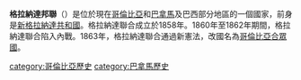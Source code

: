 {{expand|time=2015-04-02T14:02:33+00:00}}
{{unreferenced|time=2015-04-02T14:02:33+00:00}}
{{Infobox former country
|native_name = Confederación Granadina
|conventional_long_name = 格拉納達邦聯
|common_name  = Granadine Confederation
|s1           = 哥伦比亚共和国
|flag_s1      = Flag of Colombia.svg
|p1           = 新格林纳达
|flag_p1      = Flag of New Granada.svg
|status       = 邦联制
|government_type  = [[联邦共和国|联邦共和国]]
|event_start  = [[新格拉纳达共和国|新宪法]]
|year_start   = 1858年
|date_start   = 5月22日
|event_end    = 里奥内格罗公约
|year_end     = 1863年
|date_end     = 5月8日
|event1       =宪法改革
|date_event1  = 1853年
|event2       = 内战<ref>哥伦比亚内战（1860年至1862年）</ref>
|date_event2  = 1860年
|title_leader = [[哥伦比亚总统|总统]]
|leader1      = 马里亚诺·奥斯皮纳·罗德里格斯
|year_leader1 = 1858年–1861年
|leader2      = 巴托洛梅·卡尔沃
|year_leader2 = 1861年
|leader3      = 托马斯·西普里亚诺·代·莫斯克拉 
|year_leader3 = 1861年–1863年
|flag         = 哥伦比亚国旗
|flag_type    = 国旗
|image_flag   = Flag of New Granada.svg
|symbol       = 哥伦比亚国徽
|symbol_type  = 国徽
|image_coat   = Coat of arms of New Granada.svg
|image_map    = Granadine Confederation (orthographic projection).svg
|image_map_caption  = 新格林纳达联盟的位置
|capital          = [[波哥大|波哥大圣塔菲]]
|national_motto   = {{lang-es|Libertad y Orden}}<br>''秩序與自由''
|religion         = 罗马天主教
|currency         = [[哥伦比亚比索|比索]]
|today= {{Flag|Brazil}}<br/>{{Flag|Colombia}}<br/>{{Flag|Panama}} 
}}

'''格拉納達邦聯'''（{{lang-es|Confederación Granadina}}）是位於現在[[哥倫比亞|哥倫比亞]]和[[巴拿馬|巴拿馬]]及巴西部分地區的一個國家，前身是[[新格拉納達|新格拉納達]][[共和國|共和國]]。格拉納達聯合成立於1858年。1860年至1862年期間，格拉納達聯合陷入內戰。1863年，格拉納達聯合通過新憲法，改國名為[[哥倫比亞合眾國|哥倫比亞合眾國]]。

[[category:哥倫比亞歷史|category:哥倫比亞歷史]]
[[category:巴拿馬歷史|category:巴拿馬歷史]]